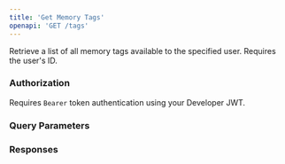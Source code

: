 ```yaml
---
title: 'Get Memory Tags'
openapi: 'GET /tags'
---
```


Retrieve a list of all memory tags available to the specified user. Requires the user's ID.

### Authorization

Requires `Bearer` token authentication using your Developer JWT.

### Query Parameters

### Responses 